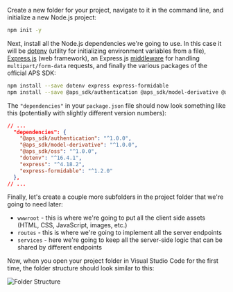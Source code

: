 Create a new folder for your project, navigate to it in the command line, and initialize a new
Node.js project:

```bash
npm init -y
```

Next, install all the Node.js dependencies we're going to use. In this case it will be
[dotenv](https://www.npmjs.com/package/dotenv) (utility for initializing environment variables from a file),
[Express.js](https://expressjs.com) (web framework), an Express.js [middleware](https://expressjs.com/en/guide/using-middleware.html)
for handling `multipart/form-data` requests, and finally the various packages of the official APS SDK:

```bash
npm install --save dotenv express express-formidable
npm install --save @aps_sdk/authentication @aps_sdk/model-derivative @aps_sdk/oss
```

The `"dependencies"` in your `package.json` file should now look something like this
(potentially with slightly different version numbers):

```json
// ...
  "dependencies": {
    "@aps_sdk/authentication": "^1.0.0",
    "@aps_sdk/model-derivative": "^1.0.0",
    "@aps_sdk/oss": "^1.0.0",
    "dotenv": "^16.4.1",
    "express": "^4.18.2",
    "express-formidable": "^1.2.0"
  },
// ...
```

Finally, let's create a couple more subfolders in the project folder that we're going
to need later:

- `wwwroot` - this is where we're going to put all the client side assets (HTML, CSS, JavaScript, images, etc.)
- `routes` - this is where we're going to implement all the server endpoints
- `services` - here we're going to keep all the server-side logic that can be shared by different endpoints

Now, when you open your project folder in Visual Studio Code for the first time, the folder structure
should look similar to this:

![Folder Structure](folder-structure.webp)
